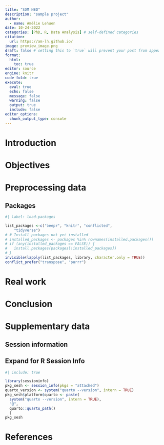 ```yaml
---
title: "SDM NEO"
description: "sample project"
author:
  - name: Amélie Lehuen
date: 10-24-2022
categories: [PhD, R, Data Analysis] # self-defined categories
citation: 
  url: https://am-lh.github.io/ 
image: preview_image.png
draft: false # setting this to `true` will prevent your post from appearing on your listing page until you're ready!
format: 
  html: 
    toc: true
editor: source
engine: knitr
code-fold: true
execute:
  eval: true
  echo: false
  message: false
  warning: false
  output: true
  include: false
editor_options: 
  chunk_output_type: console
---
```



# Introduction

# Objectives

# Preprocessing data
## Packages
```r
#| label: load-packages

list_packages <-c("beepr", "knitr", "conflicted", 
    "tidyverse")
# # Install packages not yet installed
# installed_packages <- packages %in% rownames(installed.packages())
# if (any(installed_packages == FALSE)) {
#   install.packages(packages[!installed_packages])
# }
invisible(lapply(list_packages, library, character.only = TRUE))
conflict_prefer("transpose", "purrr")

```


# Real work

# Conclusion
# Supplementary data

## Session information

::: {.callout-tip collapse="true"}
## Expand for R Session Info

```r
#| include: true

library(sessioninfo)
pkg_sesh <- session_info(pkgs = "attached")
quarto_version <- system("quarto --version", intern = TRUE)
pkg_sesh$platform$quarto <- paste(
  system("quarto --version", intern = TRUE),
  "@",
  quarto::quarto_path()
  )
pkg_sesh
```
:::

# References {.unnumbered}
